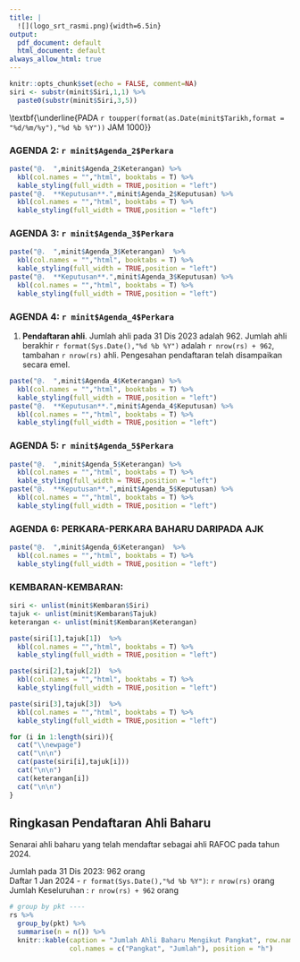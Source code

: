 ```yaml
---
title: |
  ![](logo_srt_rasmi.png){width=6.5in}
output:
  pdf_document: default
  html_document: default
always_allow_html: true
---
```


```r
knitr::opts_chunk$set(echo = FALSE, comment=NA)
siri <- substr(minit$Siri,1,1) %>% 
  paste0(substr(minit$Siri,3,5))
```

\textbf{\underline{MAKLUM BALAS MINIT MESYUARAT JAWATANKUASA SIRI `r siri`}} 
\newline
\textbf{\underline{DI SERAMBI WISMA PERWIRA ATM, KUALA LUMPUR}}
\newline
\textbf{\underline{PADA `r toupper(format(as.Date(minit$Tarikh,format = "%d/%m/%y"),"%d %b %Y"))` JAM 1000}}

### AGENDA 2: `r minit$Agenda_2$Perkara`

```r
paste("@.  ",minit$Agenda_2$Keterangan) %>% 
  kbl(col.names = "","html", booktabs = T) %>% 
  kable_styling(full_width = TRUE,position = "left")
paste("@.  **Keputusan**.",minit$Agenda_2$Keputusan) %>% 
  kbl(col.names = "","html", booktabs = T) %>% 
  kable_styling(full_width = TRUE,position = "left")
```

### AGENDA 3: `r minit$Agenda_3$Perkara` 

```r
paste("@.  ",minit$Agenda_3$Keterangan)  %>% 
  kbl(col.names = "","html", booktabs = T) %>% 
  kable_styling(full_width = TRUE,position = "left")
paste("@.  **Keputusan**.",minit$Agenda_3$Keputusan) %>% 
  kbl(col.names = "","html", booktabs = T) %>% 
  kable_styling(full_width = TRUE,position = "left")

```

### AGENDA 4: `r minit$Agenda_4$Perkara`

@.   **Pendaftaran ahli**. Jumlah ahli pada 31 Dis 2023 adalah 962. Jumlah ahli berakhir `r format(Sys.Date(),"%d %b %Y")` adalah `r nrow(rs) + 962`, tambahan `r nrow(rs)` ahli. Pengesahan pendaftaran telah disampaikan secara emel.    

```r
paste("@.  ",minit$Agenda_4$Keterangan) %>% 
  kbl(col.names = "","html", booktabs = T) %>% 
  kable_styling(full_width = TRUE,position = "left")
paste("@.  **Keputusan**.",minit$Agenda_4$Keputusan) %>% 
  kbl(col.names = "","html", booktabs = T) %>% 
  kable_styling(full_width = TRUE,position = "left")

```

### AGENDA 5: `r minit$Agenda_5$Perkara` 

```r
paste("@.  ",minit$Agenda_5$Keterangan) %>% 
  kbl(col.names = "","html", booktabs = T) %>% 
  kable_styling(full_width = TRUE,position = "left")
paste("@.  **Keputusan**.",minit$Agenda_5$Keputusan) %>% 
  kbl(col.names = "","html", booktabs = T) %>% 
  kable_styling(full_width = TRUE,position = "left")

```

### AGENDA 6: PERKARA-PERKARA BAHARU DARIPADA AJK

```r
paste("@.  ",minit$Agenda_6$Keterangan)  %>% 
  kbl(col.names = "","html", booktabs = T) %>% 
  kable_styling(full_width = TRUE,position = "left")

```

### KEMBARAN-KEMBARAN: 

```r
siri <- unlist(minit$Kembaran$Siri)
tajuk <- unlist(minit$Kembaran$Tajuk)
keterangan <- unlist(minit$Kembaran$Keterangan)

paste(siri[1],tajuk[1])  %>% 
  kbl(col.names = "","html", booktabs = T) %>% 
  kable_styling(full_width = TRUE,position = "left")

paste(siri[2],tajuk[2])  %>% 
  kbl(col.names = "","html", booktabs = T) %>% 
  kable_styling(full_width = TRUE,position = "left")

paste(siri[3],tajuk[3])  %>% 
  kbl(col.names = "","html", booktabs = T) %>% 
  kable_styling(full_width = TRUE,position = "left")

for (i in 1:length(siri)){
  cat("\\newpage")
  cat("\n\n")
  cat(paste(siri[i],tajuk[i]))
  cat("\n\n")
  cat(keterangan[i])
  cat("\n\n")
}
```

\newpage

## Ringkasan Pendaftaran Ahli Baharu
Senarai ahli baharu yang telah mendaftar sebagai ahli RAFOC pada tahun 2024.

Jumlah pada 31 Dis 2023: 962 orang    
Daftar 1 Jan 2024 -  `r format(Sys.Date(),"%d %b %Y")`: `r nrow(rs)` orang    
Jumlah Keseluruhan : `r nrow(rs) + 962` orang

```r
# group by pkt ----
rs %>% 
  group_by(pkt) %>%
  summarise(n = n()) %>%
  knitr::kable(caption = "Jumlah Ahli Baharu Mengikut Pangkat", row.names = TRUE,
               col.names = c("Pangkat", "Jumlah"), position = "h")
```
